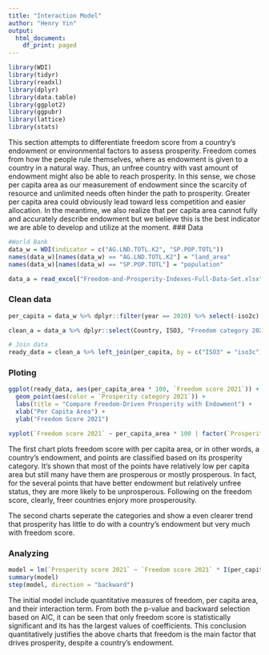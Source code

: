 ```yaml
---
title: "Interaction Model"
author: "Henry Yin"
output:
  html_document:
    df_print: paged
---
```


```r
library(WDI)
library(tidyr)
library(readxl)
library(dplyr)
library(data.table)
library(ggplot2)
library(ggpubr)
library(lattice)
library(stats)
```

This section attempts to differentiate freedom score from a country's endowment or environmental factors to assess prosperity. Freedom comes from how the people rule themselves, where as endowment is given to a country in a natural way. Thus, an unfree country with vast amount of endowment might also be able to reach prosperity. In this sense, we chose per capita area as our measurement of endowment since the scarcity of resource and unlimited needs often hinder the path to prosperity. Greater per capita area could obviously lead toward less competition and easier allocation. In the meantime, we also realize that per capita area cannot fully and accurately describe endowment but we believe this is the best indicator we are able to develop and utilize at the moment.
### Data
```r
#World Bank
data_w = WDI(indicator = c("AG.LND.TOTL.K2", "SP.POP.TOTL"))
names(data_w)[names(data_w) == "AG.LND.TOTL.K2"] = "land_area"
names(data_w)[names(data_w) == "SP.POP.TOTL"] = "population"

data_a = read_excel("Freedom-and-Prosperity-Indexes-Full-Data-Set.xlsx", na = "NA")
```

### Clean data
```r
per_capita = data_w %>% dplyr::filter(year == 2020) %>% select(-iso2c) %>% mutate(per_capita_area = land_area / population)

clean_a = data_a %>% dplyr::select(Country, ISO3, "Freedom category 2021", "Freedom score 2021", "Prosperity category 2021", "Prosperity score 2021")

# Join data
ready_data = clean_a %>% left_join(per_capita, by = c("ISO3" = "iso3c")) %>% select(-country, -year, land_area, population) %>% filter(is.na(per_capita_area) == FALSE)
```

### Ploting 
```r
ggplot(ready_data, aes(per_capita_area * 100, `Freedom score 2021`)) +
  geom_point(aes(color = `Prosperity category 2021`)) +
  labs(title = "Compare Freedom-Driven Prosperity with Endowment") +
  xlab("Per Capita Area") +
  ylab("Freedom Score 2021")

xyplot(`Freedom score 2021` ~ per_capita_area * 100 | factor(`Prosperity category 2021`), data = ready_data)
```
The first chart plots freedom score with per capita area, or in other words, a country's endowment, and points are classified based on its prosperity category. It's shown that most of the points have relatively low per capita area but still many have them are prosperous or mostly prosperous. In fact, for the several points that have better endowment but relatively unfree status, they are more likely to be unprosperous. Following on the freedom score, clearly, freer countries enjory more prosperousity.

The second charts seperate the categories and show a even clearer trend that prosperity has little to do with a country's endowment but very much with freedom score.

### Analyzing
```r
model = lm(`Prosperity score 2021` ~ `Freedom score 2021` * I(per_capita_area * 100), data = ready_data)
summary(model)
step(model, direction = "backward")
```
The initial model include quantitative measures of freedom, per capita area, and their interaction term. From both the p-value and backward selection based on AIC, it can be seen that only freedom score is statistically significant and its has the largest values of coefficients. This conclusion quantitatively justifies the above charts that freedom is the main factor that drives prosperity, despite a country's endowment.



